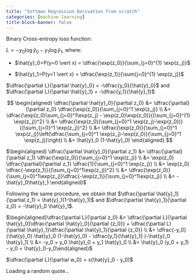 ```yaml
---
title: "Softmax Regression Derivation from scratch"
categories: [machine-learning]
title-block-banner: false
---
```


Binary Cross-entropy loss function: 

$L= -y_0 \log \hat{y}_0 - y_1 \log \hat{y}_1$, where:

 - $\hat{y}_0=P(y=0 \vert x) = \dfrac{\exp(z_0)}{\sum_{j=0}^{1} \exp(z_j)}$ 

  - $\hat{y}_1=P(y=1 \vert x) = \dfrac{\exp(z_1)}{\sum{j=0}^{1} \exp(z_j)}$

$\dfrac{\partial L}{\partial \hat{y}_0} = -\dfrac{y_0}{\hat{y}_0}$ and $\dfrac{\partial L}{\partial \hat{y}_1} = -\dfrac{y_1}{\hat{y}_1}$


$$
\begin{aligned} 
\dfrac{\partial \hat{y}_0}{\partial z_0} 
&= \dfrac{\partial}{\partial z_0} \dfrac{\exp(z_0)}{\sum_{j=0}^1 \exp(z_j)} \\ 
&= \dfrac{\exp(z_0)\sum_{j=0}^1\exp(z_j) - \exp(z_0)\exp(z_0)}{(\sum_{j=0}^{1} \exp(z_j))^2} \\ 
&= \dfrac{\exp(z_0)(\sum_{j=0}^1 \exp(z_j)-\exp(z_0))}{(\sum_{j=0}^1 \exp(z_j))^2} \\ 
&= \dfrac{\exp(z_0)}{\sum_{j=0}^1 \exp(z_j)}\left(\dfrac{\sum_{j=0}^1 \exp(z_j)-\exp(z_0)}{\sum_{j=0}^1 \exp(z_j)}\right)  \\ 
&= \hat{y}_0 (1-\hat{y}_0)
\end{aligned}
$$


$\begin{aligned} \dfrac{\partial \hat{y}_0}{\partial z_1} &= \dfrac{\partial}{\partial z_1} \dfrac{\exp(z_0)}{\sum_{j=0}^1 \exp(z_j)} \\ &= \exp(z_0) \dfrac{\partial}{\partial z_1} \dfrac{1}{\sum_{j=0}^1 \exp(z_j)} \\ &= \exp(z_0) \dfrac{-\exp(z_1)}{(\sum_{j=0}^1\exp(z_j))^2} \\ &= \dfrac{\exp(z_0)}{\sum_{j=0}^1\exp(z_j)}\dfrac{-\exp(z_1)}{\sum_{j=0}^1\exp(z_j)} \\ &= -\hat{y}_0\hat{y}_1 \end{aligned}$


Following the same procedure, we obtain that $\dfrac{\partial \hat{y}_1}{\partial z_1} = \hat{y}_1(1-\hat{y}_1)$ and $\dfrac{\partial \hat{y}_1}{\partial z_0} = -\hat{y}_0 \hat{y}_1$.


$\begin{aligned}\dfrac{\partial L}{\partial z_0} &= \dfrac{\partial L}{\partial \hat{y}_0}\dfrac{\partial \hat{y}_0}{\partial {z_0}} + \dfrac{\partial L}{\partial \hat{y}_1}\dfrac{\partial \hat{y}_1}{\partial {z_0}} \\ &= \dfrac{-y_0}{\hat{y}_0} \hat{y}_0 (1-\hat{y}_0) - \dfrac{y_1}{\hat{y}_1} (-\hat{y}_0 \hat{y}_1) \\ &= -y_0 + y_0 \hat{y}_0 + y_1 \hat{y}_0 \\ &= \hat{y}_0 (y_0 + y_1) - y_0 = \hat{y}_0-y_0\end{aligned}$


$\dfrac{\partial L}{\partial w_0} = x(\hat{y}_0 - y_0)$

<footer>
  <div id="footer-quote">Loading a random quote...</div>
  <script src="../random-quote.js"></script>
</footer>

